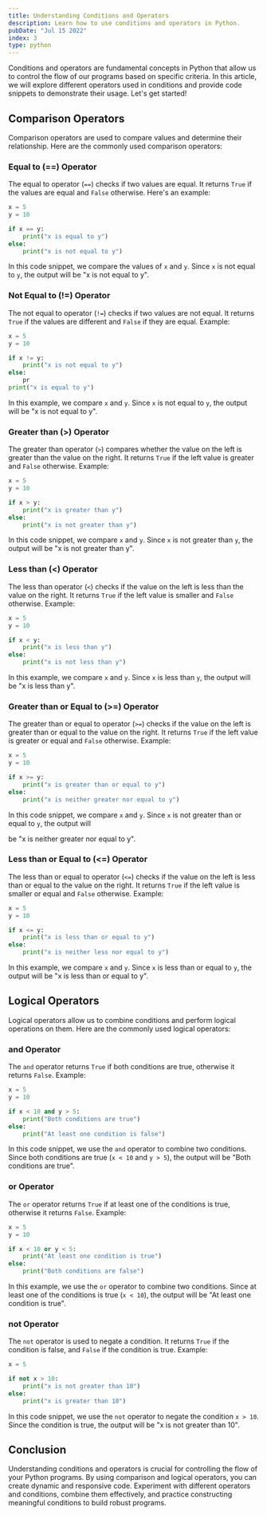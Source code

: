 ```yaml
---
title: Understanding Conditions and Operators
description: Learn how to use conditions and operators in Python.
pubDate: "Jul 15 2022"
index: 3
type: python
---
```


Conditions and operators are fundamental concepts in Python that allow us to control the flow of our programs based on specific criteria. In this article, we will explore different operators used in conditions and provide code snippets to demonstrate their usage. Let's get started!

## Comparison Operators

Comparison operators are used to compare values and determine their relationship. Here are the commonly used comparison operators:

### Equal to (==) Operator

The equal to operator (`==`) checks if two values are equal. It returns `True` if the values are equal and `False` otherwise. Here's an example:

```python
x = 5
y = 10

if x == y:
    print("x is equal to y")
else:
    print("x is not equal to y")
```

In this code snippet, we compare the values of `x` and `y`. Since `x` is not equal to `y`, the output will be "x is not equal to y".

### Not Equal to (!=) Operator

The not equal to operator (`!=`) checks if two values are not equal. It returns `True` if the values are different and `False` if they are equal. Example:

```python
x = 5
y = 10

if x != y:
    print("x is not equal to y")
else:
    pr
print("x is equal to y")
```

In this example, we compare `x` and `y`. Since `x` is not equal to `y`, the output will be "x is not equal to y".

### Greater than (>) Operator

The greater than operator (`>`) compares whether the value on the left is greater than the value on the right. It returns `True` if the left value is greater and `False` otherwise. Example:

```python
x = 5
y = 10

if x > y:
    print("x is greater than y")
else:
    print("x is not greater than y")
```

In this code snippet, we compare `x` and `y`. Since `x` is not greater than `y`, the output will be "x is not greater than y".

### Less than (\<) Operator

The less than operator (`<`) checks if the value on the left is less than the value on the right. It returns `True` if the left value is smaller and `False` otherwise. Example:

```python
x = 5
y = 10

if x < y:
    print("x is less than y")
else:
    print("x is not less than y")
```

In this example, we compare `x` and `y`. Since `x` is less than `y`, the output will be "x is less than y".

### Greater than or Equal to (>=) Operator

The greater than or equal to operator (`>=`) checks if the value on the left is greater than or equal to the value on the right. It returns `True` if the left value is greater or equal and `False` otherwise. Example:

```python
x = 5
y = 10

if x >= y:
    print("x is greater than or equal to y")
else:
    print("x is neither greater nor equal to y")
```

In this code snippet, we compare `x` and `y`. Since `x` is not greater than or equal to `y`, the output will

be "x is neither greater nor equal to y".

### Less than or Equal to (\<\=) Operator

The less than or equal to operator (`<=`) checks if the value on the left is less than or equal to the value on the right. It returns `True` if the left value is smaller or equal and `False` otherwise. Example:

```python
x = 5
y = 10

if x <= y:
    print("x is less than or equal to y")
else:
    print("x is neither less nor equal to y")
```

In this example, we compare `x` and `y`. Since `x` is less than or equal to `y`, the output will be "x is less than or equal to y".

## Logical Operators

Logical operators allow us to combine conditions and perform logical operations on them. Here are the commonly used logical operators:

### and Operator

The `and` operator returns `True` if both conditions are true, otherwise it returns `False`. Example:

```python
x = 5
y = 10

if x < 10 and y > 5:
    print("Both conditions are true")
else:
    print("At least one condition is false")
```

In this code snippet, we use the `and` operator to combine two conditions. Since both conditions are true (`x < 10` and `y > 5`), the output will be "Both conditions are true".

### or Operator

The `or` operator returns `True` if at least one of the conditions is true, otherwise it returns `False`. Example:

```python
x = 5
y = 10

if x < 10 or y < 5:
    print("At least one condition is true")
else:
    print("Both conditions are false")
```

In this example, we use the `or` operator to combine two conditions. Since at least one of the conditions is true (`x < 10`), the output will be "At least one condition is true".

### not Operator

The `not` operator is used to negate a condition. It returns `True` if the condition is false, and `False` if the condition is true. Example:

```python
x = 5

if not x > 10:
    print("x is not greater than 10")
else:
    print("x is greater than 10")
```

In this code snippet, we use the `not` operator to negate the condition `x > 10`. Since the condition is true, the output will be "x is not greater than 10".

## Conclusion

Understanding conditions and operators is crucial for controlling the flow of your Python programs. By using comparison and logical operators, you can create dynamic and responsive code. Experiment with different operators and conditions, combine them effectively, and practice constructing meaningful conditions to build robust programs.
